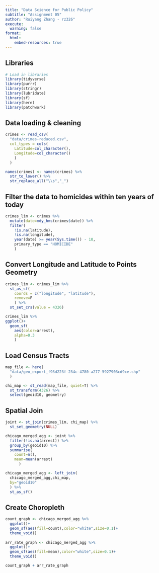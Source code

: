 ```yaml
---
title: "Data Science for Public Policy"
subtitle: "Assignment 05"
author: "Ruiyang Zhang - rz326"
execute:
  warning: false
format:
  html:
    embed-resources: true
---
```


## Libraries

```r
# Load in libraries
library(tidyverse)
library(purrr)
library(stringr)
library(lubridate)
library(sf)
library(here)
library(patchwork)
```

## Data loading & cleaning

```r
crimes <- read_csv(
  "data/crimes-reduced.csv", 
  col_types = cols(
    Latitude=col_character(), 
    Longitude=col_character()
    )
  )

names(crimes) <- names(crimes) %>% 
  str_to_lower() %>% 
  str_replace_all("\\s","_")

```

## Filter the data to homicides within ten years of today

```r
crimes_lim <- crimes %>% 
  mutate(date=mdy_hms(crimes$date)) %>% 
  filter(
    !is.na(latitude),
    !is.na(longitude),
    year(date) >= year(Sys.time()) - 10,
    primary_type == "HOMICIDE"
    )
```

## Convert Longitude and Latitude to Points Geometry

```r
crimes_lim <- crimes_lim %>% 
  st_as_sf(
    coords = c("longitude", "latitude"),
    remove=F
    ) %>%
  st_set_crs(value = 4326) 

crimes_lim %>% 
ggplot()+
  geom_sf(
    aes(color=arrest),
    alpha=0.3
    )

```

## Load Census Tracts

```r
map_file <- here(
  "data/geo_export_f93d223f-234c-4780-a277-5927903cd9ce.shp"
  )

chi_map <- st_read(map_file, quiet=T) %>%
  st_transform(4326) %>% 
  select(geoid10, geometry)

```

## Spatial Join

```r
joint <- st_join(crimes_lim, chi_map) %>% 
  st_set_geometry(NULL)

chicago_merged_agg <- joint %>%
  filter(!is.na(arrest)) %>% 
  group_by(geoid10) %>% 
  summarise(
    count=n(),
    mean=mean(arrest)
      )

chicago_merged_agg <- left_join(
  chicago_merged_agg,chi_map,
  by="geoid10"
  ) %>%
  st_as_sf()

```

## Create Choropleth

```r
count_graph <- chicago_merged_agg %>% 
  ggplot()+
  geom_sf(aes(fill=count),color="white",size=0.1)+
  theme_void()
  
arr_rate_graph <- chicago_merged_agg %>% 
  ggplot()+
  geom_sf(aes(fill=mean),color="white",size=0.1)+
  theme_void()

count_graph + arr_rate_graph

```
